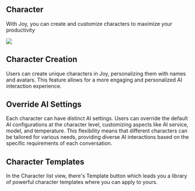 ## Character

With Joy, you can create and customize characters to maximize your productivity

![](https://user-images.githubusercontent.com/2284279/291605321-3b1694c9-df07-4786-81ae-d1188387f132.png)

## Character Creation 

Users can create unique characters in Joy, personalizing them with names and avatars. This feature allows for a more engaging and personalized AI interaction experience.

## Override AI Settings

Each character can have distinct AI settings. Users can override the default AI configurations at the character level, customizing aspects like AI service, model, and temperature. This flexibility means that different characters can be tailored for various needs, providing diverse AI interactions based on the specific requirements of each conversation.

## Character Templates

In the Character list view, there's Template button which leads you a library of powerful character templates where you can apply to yours.